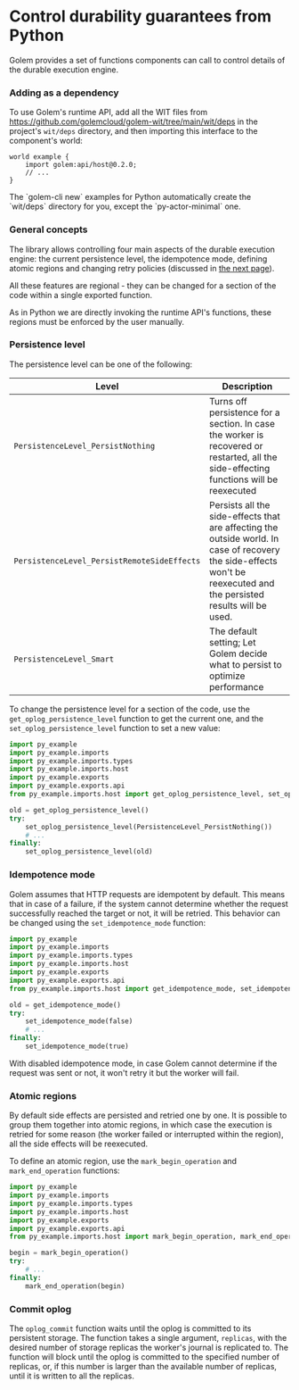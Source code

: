 
# Control durability guarantees from Python

Golem provides a set of functions components can call to control details of the durable execution engine.

### Adding as a dependency

To use Golem's runtime API, add all the WIT files from https://github.com/golemcloud/golem-wit/tree/main/wit/deps in the project's `wit/deps` directory, and then importing this interface to the component's world:

```wit
world example {
    import golem:api/host@0.2.0;
    // ...
}
```

<Callout type="info">
  The `golem-cli new` examples for Python automatically create the `wit/deps` directory for you,
  except the `py-actor-minimal` one.
</Callout>

### General concepts

The library allows controlling four main aspects of the durable execution engine: the current persistence level, the idempotence mode, defining atomic regions and changing retry policies (discussed in [the next page](../../docs/python-language-guide/retries.mdx)).

All these features are regional - they can be changed for a section of the code within a single exported function.

As in Python we are directly invoking the runtime API's functions, these regions must be enforced by the user manually.

### Persistence level

The persistence level can be one of the following:

| Level                                       | Description                                                                                                                                                          |
| ------------------------------------------- | -------------------------------------------------------------------------------------------------------------------------------------------------------------------- |
| `PersistenceLevel_PersistNothing`           | Turns off persistence for a section. In case the worker is recovered or restarted, all the side-effecting functions will be reexecuted                               |
| `PersistenceLevel_PersistRemoteSideEffects` | Persists all the side-effects that are affecting the outside world. In case of recovery the side-effects won't be reexecuted and the persisted results will be used. |
| `PersistenceLevel_Smart`                    | The default setting; Let Golem decide what to persist to optimize performance                                                                                        |

To change the persistence level for a section of the code, use the `get_oplog_persistence_level` function to get the current one, and the `set_oplog_persistence_level` function to set a new value:

```python
import py_example
import py_example.imports
import py_example.imports.types
import py_example.imports.host
import py_example.exports
import py_example.exports.api
from py_example.imports.host import get_oplog_persistence_level, set_oplog_persistence_level, PersistenceLevel_PersistNothing

old = get_oplog_persistence_level()
try:
    set_oplog_persistence_level(PersistenceLevel_PersistNothing())
    # ...
finally:
    set_oplog_persistence_level(old)
```

### Idempotence mode

Golem assumes that HTTP requests are idempotent by default. This means that in case of a failure, if the system cannot determine whether the request successfully reached the target or not, it will be retried. This behavior can be changed using the `set_idempotence_mode` function:

```python
import py_example
import py_example.imports
import py_example.imports.types
import py_example.imports.host
import py_example.exports
import py_example.exports.api
from py_example.imports.host import get_idempotence_mode, set_idempotence_mode

old = get_idempotence_mode()
try:
    set_idempotence_mode(false)
    # ...
finally:
    set_idempotence_mode(true)
```

With disabled idempotence mode, in case Golem cannot determine if the request was sent or not, it won't retry it but the worker will fail.

### Atomic regions

By default side effects are persisted and retried one by one. It is possible to group them together into atomic regions, in which case the execution is retried for some reason (the worker failed or interrupted within the region), all the side effects will be reexecuted.

To define an atomic region, use the `mark_begin_operation` and `mark_end_operation` functions:

```python
import py_example
import py_example.imports
import py_example.imports.types
import py_example.imports.host
import py_example.exports
import py_example.exports.api
from py_example.imports.host import mark_begin_operation, mark_end_operation

begin = mark_begin_operation()
try:
    # ...
finally:
    mark_end_operation(begin)
```

### Commit oplog

The `oplog_commit` function waits until the oplog is committed to its persistent storage. The function takes a single argument, `replicas`, with the desired number of storage replicas the worker's journal is replicated to. The function will block until the oplog is committed to the specified number of replicas, or, if this number is larger than the available number of replicas, until it is written to all the replicas.
